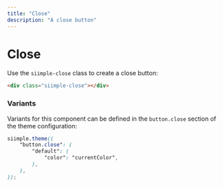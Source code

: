 ```yaml
---
title: "Close"
description: "A close button"
---
```


# Close

Use the `siimple-close` class to create a close button:

```html align=center live=true
<div class="siimple-close"></div>
```


### Variants

Variants for this component can be defined in the `button.close` section of the theme configuration:

```scss
siimple.theme((
    "button.close": (
        "default": (
            "color": "currentColor",
        ),
    ),
));
```
